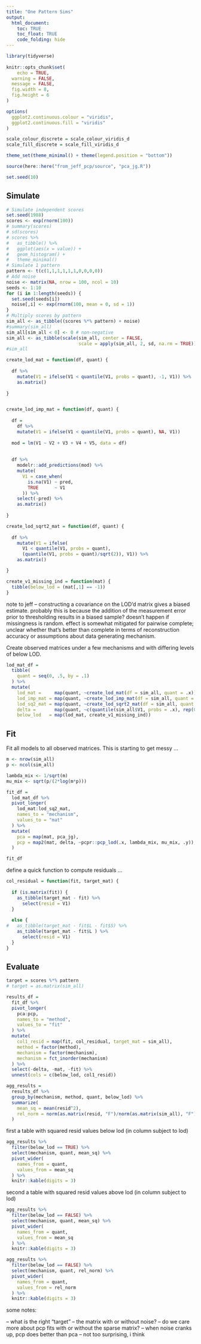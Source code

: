 ```yaml
---
title: "One Pattern Sims"
output: 
  html_document:
    toc: TRUE
    toc_float: TRUE
    code_folding: hide
---
```


```r
library(tidyverse)
 
knitr::opts_chunk$set(
	echo = TRUE,
  warning = FALSE,
  message = FALSE,
  fig.width = 8,
  fig.height = 6
)

options(
  ggplot2.continuous.colour = "viridis",
  ggplot2.continuous.fill = "viridis"
)

scale_colour_discrete = scale_colour_viridis_d
scale_fill_discrete = scale_fill_viridis_d

theme_set(theme_minimal() + theme(legend.position = "bottom"))

source(here::here("from_jeff_pcp/source", "pca_jg.R"))

set.seed(10)
```

## Simulate

```r
# Simulate independent scores
set.seed(1988)
scores <- exp(rnorm(100))
# summary(scores)
# sd(scores)
# scores %>%
#   as_tibble() %>% 
#   ggplot(aes(x = value)) +
#   geom_histogram() + 
#   theme_minimal()
# Simulate 1 pattern
pattern <- t(c(1,1,1,1,1,1,0,0,0,0))
# Add noise
noise <- matrix(NA, nrow = 100, ncol = 10)
seeds <- 1:10
for (i in 1:length(seeds)) {
  set.seed(seeds[i])
  noise[,i] <- exp(rnorm(100, mean = 0, sd = 1))
}
# Multiply scores by pattern
sim_all <- as_tibble((scores %*% pattern) + noise)
#summary(sim_all)
sim_all[sim_all < 0] <- 0 # non-negative
sim_all <- as_tibble(scale(sim_all, center = FALSE, 
                           scale = apply(sim_all, 2, sd, na.rm = TRUE))) # standardize do not center
#sim_all
```

```r
create_lod_mat = function(df, quant) {
  
  df %>%
    mutate(V1 = ifelse(V1 < quantile(V1, probs = quant), -1, V1)) %>% 
    as.matrix()
  
}


create_lod_imp_mat = function(df, quant) {
  
  df = 
    df %>%
    mutate(V1 = ifelse(V1 < quantile(V1, probs = quant), NA, V1))
  
  mod = lm(V1 ~ V2 + V3 + V4 + V5, data = df)
  
  
  df %>%
    modelr::add_predictions(mod) %>% 
    mutate(
      V1 = case_when(
        is.na(V1) ~ pred,
        TRUE      ~ V1
      )) %>% 
    select(-pred) %>% 
    as.matrix()
  
}

create_lod_sqrt2_mat = function(df, quant) {
  
  df %>%
    mutate(V1 = ifelse(
      V1 < quantile(V1, probs = quant), 
      (quantile(V1, probs = quant)/sqrt(2)), V1)) %>%
    as.matrix()

}

create_v1_missing_ind = function(mat) {
  tibble(below_lod = (mat[,1] == -1))
}
```

note to jeff -- constructing a covariance on the LOD'd matrix gives a biased estimate. probably this is because the addition of the measurement error prior to thresholding results in a biased sample? doesn't happen if missingness is random. effect is somewhat mitigated for pairwise complete; unclear whether that's better than complete in terms of reconstruction accuracy or assumptions about data generating mechanism. 

Create observed matrices under a few mechanisms and with differing levels of below LOD. 

```r
lod_mat_df = 
  tibble(
    quant = seq(0, .5, by = .1)
  ) %>% 
  mutate(
    lod_mat =     map(quant, ~create_lod_mat(df = sim_all, quant = .x)),
    lod_imp_mat = map(quant, ~create_lod_imp_mat(df = sim_all, quant = .x)),
    lod_sq2_mat = map(quant, ~create_lod_sqrt2_mat(df = sim_all, quant = .x)),
    delta =       map(quant, ~c(quantile(sim_all$V1, probs = .x), rep(0, times = 9))),
    below_lod   = map(lod_mat, create_v1_missing_ind))
```

## Fit

Fit all models to all observed matrices. This is starting to get messy ...

```r
m <- nrow(sim_all)
p <- ncol(sim_all)

lambda_mix <- 1/sqrt(m)
mu_mix <- sqrt(p/(2*log(m*p)))

fit_df = 
  lod_mat_df %>% 
  pivot_longer(
    lod_mat:lod_sq2_mat,
    names_to = "mechanism",
    values_to = "mat"
  ) %>% 
  mutate(
    pca = map(mat, pca_jg),
    pcp = map2(mat, delta, ~pcpr::pcp_lod(.x, lambda_mix, mu_mix, .y)),
  )

fit_df
```

define a quick function to compute residuals ...

```r
col_residual = function(fit, target_mat) {
  
  if (is.matrix(fit)) {
    as_tibble(target_mat - fit) %>% 
      select(resid = V1)
  }
  
  else {
#   as_tibble(target_mat - fit$L - fit$S) %>% 
    as_tibble(target_mat - fit$L ) %>% 
      select(resid = V1)
  }
}
```

## Evaluate

```r
target = scores %*% pattern
# target = as.matrix(sim_all)

results_df = 
  fit_df %>% 
  pivot_longer(
    pca:pcp,
    names_to = "method",
    values_to = "fit"
  ) %>% 
  mutate(
    col1_resid = map(fit, col_residual, target_mat = sim_all),
    method = factor(method),
    mechanism = factor(mechanism),
    mechanism = fct_inorder(mechanism)
  ) %>% 
  select(-delta, -mat, -fit) %>% 
  unnest(cols = c(below_lod, col1_resid))
```

```r
agg_results = 
  results_df %>% 
  group_by(mechanism, method, quant, below_lod) %>% 
  summarize(
    mean_sq = mean(resid^2),
    rel_norm = norm(as.matrix(resid, "F")/norm(as.matrix(sim_all), "F"))
  )
```

first a table with squared resid values below lod (in column subject to lod)

```r
agg_results %>% 
  filter(below_lod == TRUE) %>% 
  select(mechanism, quant, mean_sq) %>% 
  pivot_wider(
    names_from = quant,
    values_from = mean_sq
  ) %>% 
  knitr::kable(digits = 3)
```

second a table with squared resid values above lod (in column subject to lod)

```r
agg_results %>% 
  filter(below_lod == FALSE) %>% 
  select(mechanism, quant, mean_sq) %>% 
  pivot_wider(
    names_from = quant,
    values_from = mean_sq
  ) %>% 
  knitr::kable(digits = 3)

agg_results %>% 
  filter(below_lod == FALSE) %>% 
  select(mechanism, quant, rel_norm) %>% 
  pivot_wider(
    names_from = quant,
    values_from = rel_norm
  ) %>% 
  knitr::kable(digits = 3)
```

some notes:

-- what is the right "target" -- the matrix with or without noise?
-- do we care more about pcp fits with or without the sparse matrix? 
-- when noise cranks up, pcp does better than pca -- not too surprising, i think